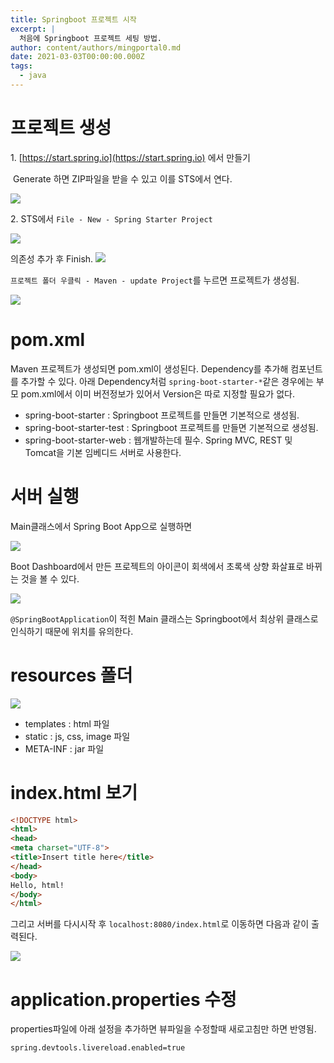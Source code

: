 ```yaml
---
title: Springboot 프로젝트 시작
excerpt: |
  처음에 Springboot 프로젝트 세팅 방법.
author: content/authors/mingportal0.md
date: 2021-03-03T00:00:00.000Z
tags:
  - java
---
```


# 프로젝트 생성

1\. [https://start.spring.io](https://start.spring.io) 에서 만들기

​	Generate 하면 ZIP파일을 받을 수 있고 이를 STS에서 연다.

![](/uploads/DaCapture_20210315-12004603.png)

2\. STS에서 `File - New - Spring Starter Project` ​

![](/uploads/image-20210331143757307.png)

의존성 추가 후 Finish.
![](/uploads/image-20210331143828646.png)

`프로젝트 폴더 우클릭 - Maven - update Project`를 누르면 프로젝트가 생성됨.

![](/uploads/DaCapture_20210315-12020203.png)

# pom.xml

Maven 프로젝트가 생성되면 pom.xml이 생성된다. Dependency를 추가해 컴포넌트를 추가할 수 있다.
아래 Dependency처럼 `spring-boot-starter-*`같은 경우에는 부모 pom.xml에서 이미 버전정보가 있어서 Version은 따로 지정할 필요가 없다.

* spring-boot-starter : Springboot 프로젝트를 만들면 기본적으로 생성됨.
* spring-boot-starter-test : Springboot 프로젝트를 만들면 기본적으로 생성됨.
* spring-boot-starter-web : 웹개발하는데 필수. Spring MVC, REST 및 Tomcat을 기본 임베디드 서버로 사용한다.

# 서버 실행

Main클래스에서 Spring Boot App으로 실행하면

![](/uploads/image-20210331143937678.png)

Boot Dashboard에서 만든 프로젝트의 아이콘이 회색에서 초록색 상향 화살표로 바뀌는 것을 볼 수 있다.

![](/uploads/image-20210331144204676.png)

`@SpringBootApplication`이 적힌 Main 클래스는 Springboot에서 최상위 클래스로 인식하기 때문에 위치를 유의한다.

# resources 폴더

![](/uploads/image-20210401164354341.png)

* templates : html 파일
* static : js, css, image 파일
* META-INF : jar 파일

# index.html 보기

```html
<!DOCTYPE html>
<html>
<head>
<meta charset="UTF-8">
<title>Insert title here</title>
</head>
<body>
Hello, html!
</body>
</html>
```

그리고 서버를 다시시작 후 `localhost:8080/index.html`로 이동하면 다음과 같이 출력된다.

![](/uploads/image-20210331144527274.png)

# application.properties 수정

properties파일에 아래 설정을 추가하면 뷰파일을 수정할때 새로고침만 하면 반영됨.

```xml
spring.devtools.livereload.enabled=true
```
